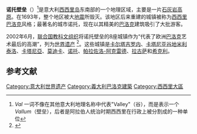{{Infobox World Heritage Site
| en_name         = Late Baroque Towns of the Val di Noto (South-Eastern Sicily)
|fr_name=Villes du baroque tardif de la vallée de Noto (sud-est de la Sicile)
| site_img       = Image:Ragusa-Chiesa-Anime-Purgatorio.JPG
| country = {{ITA}}
| zh_name        = 诺托壁垒的晚期巴洛克城镇（东南西西里）
| criterion_c    = i, ii, iv, v
| ID          = 1024
| Region = 欧洲和北美地区
| rg_year        = 2002
| Session     = 26th
| org_url        = http://whc.unesco.org/en/list/1024
}}

'''诺托壁垒'''（{{lang-it|Val di Noto}}）<ref>''Val'' 一词不像在其他意大利地理名称中代表"Valley"（谷），而是表示一个''Vallum''（壁垒），后者是阿拉伯人统治时期西西里在行政上被分割成的一种单位</ref>是意大利[[西西里岛|西西里岛]]东南部的一个地理区域，主要是一片[[喀斯特地形|石灰岩高原]]。在1693年，整个地区被大[[地震|地震]]所毁灭。该地区后来重建的城镇被称为[[西西里巴洛克|西西里巴洛克]]风格；最著名的城市诺托，现在以其精美的[[巴洛克|巴洛克]]建筑吸引了大批游客。 

2002年6月，[[联合国教科文组织|联合国教科文组织]]将诺托壁垒的8座城镇作为“代表了欧洲[[巴洛克|巴洛克]]艺术最后的高潮”，列为[[世界遗产|世界遗产]] <ref>{{Cite web |url=http://whc.unesco.org/archive/advisory_body_evaluation/1024rev.pdf |title=存档副本 |accessdate=2010-03-26 |archive-date=2016-03-04 |archive-url=https://web.archive.org/web/20160304030345/http://whc.unesco.org/archive/advisory_body_evaluation/1024rev.pdf |dead-url=no }}</ref>。这些城镇是[[卡尔塔吉罗内|卡尔塔吉罗内]]、[[卡塔尼亚谷地米利泰洛|卡塔尼亚谷地米利泰洛]]、[[卡塔尼亞|卡塔尼亞]]、[[莫迪卡|莫迪卡]]、[[诺托|诺托]]、[[帕拉佐洛-阿克雷德|帕拉佐洛-阿克雷德]]、[[拉古萨_(西西里)|拉古萨]]和[[希克利|希克利]]。

==参考文献==
{{reflist}}

{{clear}}
{{意大利世界遗产}}

{{coord|36|53|N|15|05|E|region:IT_type:landmark|display=title}}

{{Authority control}}
[[Category:意大利世界遗产|Category:意大利世界遗产]]
[[Category:義大利巴洛克建築|Category:義大利巴洛克建築]]
[[Category:西西里大區|Category:西西里大區]]